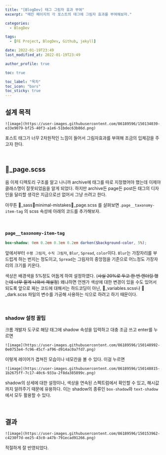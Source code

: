 ```yaml
---
title: "[BlogDev] 태그 그림자 효과 부여"
excerpt: "메인 페이지의 각 포스트의 태그에 그림자 효과를 부여해보자."

categories:
  - BlogDev

tags:
  - [FE Project, BlogDev, Github, jekyll]

date: 2022-01-19T23:49
last_modified_at: 2022-01-19T23:49

author_profile: true

toc: true

toc_label: "목차"
toc_icon: "bars"
toc_sticky: true
---
```



## 설계 목적

`![image](https://user-images.githubusercontent.com/86189596/150134039-e33e9079-bf25-40f3-a1e6-51bdec63b86d.png)`

포스트 태그가 너무 2차원적인 느낌이 들어서 그림자효과를 부여해 조금의 입체감을 주고자 한다.

<br />

## 📃_page.scss

음 이제 디렉토리 구조를 알고 나니까 archive에 태그를 따로 지정했어야 했는데 이제야 클래스명이 잘못되었음을 알게 되었다. 하지만 archive든 page든 post든 태그의 디자인을 달리할 생각은 지금으로선 없어서 그냥 쓰려고 한다.

아무튼 📁_sass📁minimal-mistakes📃_page.scss 를 살펴보면 .`page__taxonomy-item-tag` 의 scss 속성에 아래의 코드를 추가해보자.

<br />

### `page__taxonomy-item-tag`

```scss
box-shadow: 0em 0.2em 0.3em 0.2em darken($background-color, 5%);
```

앞에서부터 `수평 그림자`, `수직 그림자`, `Blur`, `Spread`, `color`이다. `Blur`는 가장자리를 부드럽게 하는 번지는 정도이고, `Spread`는 그림자의 중앙점을 기준으로 어느정도 가장자리의 크기를 키운다.

색상은 배경색을 5%정도 어둡게 하여 설정하였다. (~~사실 20%로 두고 한 번 렌더링 했는데 너무 짙게 나와서 재설정~~) 왜냐하면 언젠가 색상에 대한 변경이 있을 수도 있어서 되도록 앞으로 짜는 코드에 대해서는 하드코딩이 아닌, 📃_variables.scss나 📃_dark.scss 파일의 변수를 가공해 사용하는 식으로 하려고 하기 때문이다.

<br />

### shadow 설정 꿀팁

크롬 개발자 도구로 해당 태그에 shadow 속성을 입력하고 대충 조금 쓰고 enter를 누르면

`![image](https://user-images.githubusercontent.com/86189596/150148992-0e0753e4-fc96-45cf-af96-d914ac0a7fd7.png)`

이렇게 레이어가 겹쳐진 모습이나 네모칸을 볼 수 있다. 이걸 누르면

`![image](https://user-images.githubusercontent.com/86189596/150148815-1b2675ff-7c17-40c6-933a-2f8da385899c.png)`

shadow의 상세에 대한 설정이나, 색상을 연속된 스펙트럼에서 확인할 수 있고, 해시값까지 알려주기 때문에 유용하다. 이는 shadow의 종류인 `box-shadow`와 `text-shadow`에서 모두 활용할 수 있다.

<br />

## 결과

`![image](https://user-images.githubusercontent.com/86189596/150153962-c4230f7d-ee25-43c0-a47b-791ecad91266.png)`

적절하게 잘 반영되었다.
